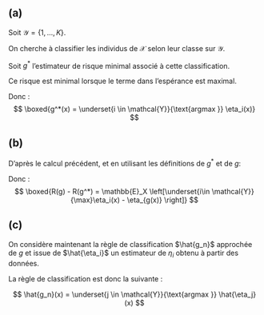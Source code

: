 ## (a)

Soit $\mathcal{Y}= \{1, ..., K\}$.

On cherche à classifier les individus de $\mathcal{X}$ selon leur classe sur $\mathcal{Y}$.


Soit $g^*$ l'estimateur de risque minimal associé à cette classification.

\begin{align}
R(g^*)    &:= \mathbb{E}\left[{1}_{\{g^*(X) \neq Y \}}\right]\\
          &= \mathbb{E}_X \mathbb{E}_{Y|X=x}\left[{1}_{\{g^*(x) \neq Y \}}\right]\\
          &= 1 - \mathbb{E}_X \mathbb{E}_{Y|X=x}\left[{1}_{\{g^*(x) = Y \}}\right]\\
          &= 1 - \mathbb{E}_X \mathbb{P} \left[g^*(x) = Y\right]\\
R(g^*)    &= 1 - \mathbb{E}_X \left[\sum_{i=1}^K \eta_i(x) {1}_{\{g^*(x) = i\}}\right]
\end{align}


Ce risque est minimal lorsque le terme dans l'espérance est maximal.

Donc :
$$
\boxed{g^*(x) = \underset{i \in \mathcal{Y}}{\text{argmax }} \eta_i(x)}
$$

## (b)

D'après le calcul précédent, et en utilisant les définitions de $g^*$ et de $g$:

\begin{align}
  R(g) - R(g^*)   &= 1 - \mathbb{E}_X \left[\sum_{i=1}^K \eta_i(x) {1}_{\{g(x) = i\}}\right] - 1 + \mathbb{E}_X \left[\sum_{i=1}^K \eta_i(x) {1}_{\{g^*(x) = i\}}\right]\\
                  &= \mathbb{E}_X \left[\sum_{i=1}^K \eta_i(x) {1}_{\{g^*(x) = i\}}\right] - \mathbb{E}_X \left[\sum_{i=1}^K \eta_i(x) {1}_{\{g(x) = i\}}\right]\\
                  &= \mathbb{E}_X \left[\underset{i\in \mathcal{Y}}{\max}\eta_i(x) - \mathbb{E}_X \eta_{g(x)} \right]\\
                  &= \mathbb{E}_X \left[\underset{i\in \mathcal{Y}}{\max}\eta_i(x) - \eta_{g(x)} \right]
\end{align}

Donc :
$$
\boxed{R(g) - R(g^*) = \mathbb{E}_X \left[\underset{i\in \mathcal{Y}}{\max}\eta_i(x) - \eta_{g(x)} \right]}
$$


## (c)

On considère maintenant la règle de classification $\hat{g_n}$ approchée de $g$ et issue de
$\hat{\eta_i}$ un estimateur de $\eta_i$ obtenu à partir des données.

La règle de classification est donc la suivante :

$$
\hat{g_n}(x) = \underset{j \in \mathcal{Y}}{\text{argmax }} \hat{\eta_j}(x)
$$


\begin{align}
R(\hat{g_n}) - R(g^*)     &= \mathbb{E}_X \left[ \underset{i\in \mathcal{Y}}{\max} \eta_i(x) - \eta_{\hat{g_n}(x)} \right]\\
                          &= \mathbb{E}_X\left[ \underset{i\in \mathcal{Y}}{\max}\eta_i(x) - \eta_{\hat{g_n}(x)} \right]
\end{align}
